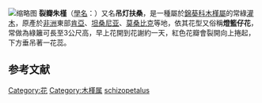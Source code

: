 {{Speciesbox
| image = Hibiscus schizopetalus 0005.jpg
| genus = Hibiscus sect. Lilibiscus
| species = schizopetalus
| authority = ([[Dyer|Dyer]]) [[Hook.f.|Hook.f.]], 1880
| synonyms_ref = {{r|theplantlist}}
| synonyms = 
*''Hibiscus rosa-sinensis'' var. ''schizopetalus''<br>{{small|Dyer, 1879}}
}}
[[File:1965-9_1965_吊灯花.jpg|缩略图]]
'''裂瓣朱槿'''（[[學名|學名]]：''{{lang|la|Hibiscus schizopetalus}}''）又名'''吊灯扶桑'''，是一種屬於[[錦葵科|錦葵科]][[木槿屬|木槿屬]]的常綠[[灌木|灌木]]，原產於[[非洲|非洲]]東部[[肯亞|肯亞]]、[[坦桑尼亚|坦桑尼亚]]、[[莫桑比克|莫桑比克]]等地，依其花型又俗稱'''燈籃仔花'''{{r|台}}，常做為綠籬可長至3公尺高，早上花開到花謝約一天，紅色花瓣會裂開向上捲起，下方垂吊著一花蕊。{{r|theplantlist|CPNI}}

==参考文献==
{{reflist|refs=<ref name=theplantlist>[http://www.theplantlist.org/tpl1.1/record/kew-2850485 ''Hibiscus schizopetalus'' (Dyer) Hook.f.]. In: ''The Plant List'' (2013). Version 1.1. Published on the Internet; http://www.theplantlist.org/ {{Wayback|url=http://www.theplantlist.org/ |date=20190523171514 }} [2018-1-13].</ref>
<ref name=CPNI>{{CPNI| zh=吊灯扶桑 | id=275-21984 | binomial=Hibiscus schizopetalus | authority=(Masters) Hook.f. | var= | accessdate=2013-01-18}}
</ref>
<ref name=台>{{cite web|title=台語辭典（臺日大辭典譯本）:teng-nâ-á-hoe|url=http://taigi.fhl.net/dict/search.php?DETAIL=1&LIMIT=id=58885&dbname=dic&graph=2|accessdate=2011-12-31|archive-date=2020-06-21|archive-url=https://web.archive.org/web/20200621095330/https://taigi.fhl.net/dict/search.php?DETAIL=1&LIMIT=id%3D58885&dbname=dic&graph=2|dead-url=no}}</ref>
}}
{{Taxonbar|from=Q966855}}
{{commons category|Hibiscus schizopetalus}}
[[Category:花|Category:花]]
[[Category:木槿属|Category:木槿属]]
[[Category:百合朱槿组|schizopetalus]]


{{plant-stub}}